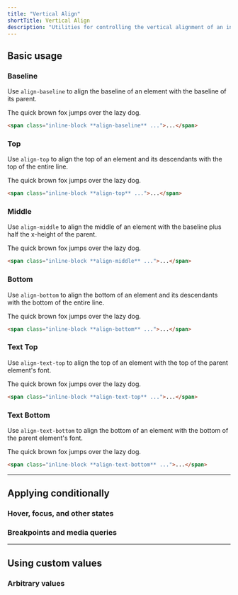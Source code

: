 ```yaml
---
title: "Vertical Align"
shortTitle: Vertical Align
description: "Utilities for controlling the vertical alignment of an inline or table-cell box."
---
```




## Basic usage

### Baseline

Use `align-baseline` to align the baseline of an element with the baseline of its parent.

<Example>
  <div class="bg-white rounded-lg shadow-lg ring-1 ring-slate-900/5 py-4 max-w-md mx-auto dark:bg-slate-800 dark:ring-0 dark:highlight-white/5">
    <div class="leading-none relative">
      <span class="w-0 h-8 inline-block align-baseline">
        <span class="absolute top-0 border-slate-200 border-t border-b border-dashed w-full h-8 dark:border-slate-700"></span>
        <span class="absolute top-0 border-slate-200 border-b border-dashed w-full h-4 dark:border-slate-700"></span>
      </span>
      <span class="relative z-10 text-slate-700 font-medium px-4 dark:text-slate-200">The quick brown fox jumps over the lazy dog.</span>
    </div>
  </div>
</Example>

```html
<span class="inline-block **align-baseline** ...">...</span>
```

### Top

Use `align-top` to align the top of an element and its descendants with the top of the entire line.

<Example>
  <div class="bg-white rounded-lg shadow-lg ring-1 ring-slate-900/5 py-4 max-w-md mx-auto dark:bg-slate-800 dark:ring-0 dark:highlight-white/5">
    <div class="leading-none relative">
      <span class="w-0 h-8 inline-block align-top">
        <span class="absolute top-0 border-slate-200 border-t border-b border-dashed w-full h-8 dark:border-slate-700"></span>
        <span class="absolute top-0 border-slate-200 border-b border-dashed w-full h-4 dark:border-slate-700"></span>
      </span>
      <span class="relative z-10 text-slate-700 font-medium px-4 dark:text-slate-200">The quick brown fox jumps over the lazy dog.</span>
    </div>
  </div>
</Example>


```html
<span class="inline-block **align-top** ...">...</span>
```

### Middle

Use `align-middle` to align the middle of an element with the baseline plus half the x-height of the parent.

<Example>
  <div class="bg-white rounded-lg shadow-lg ring-1 ring-slate-900/5 py-4 max-w-md mx-auto dark:bg-slate-800 dark:ring-0 dark:highlight-white/5">
    <div class="leading-none relative">
      <span class="w-0 h-8 inline-block align-middle">
        <span class="absolute top-0 border-slate-200 border-t border-b border-dashed w-full h-8 dark:border-slate-700"></span>
        <span class="absolute top-0 border-slate-200 border-b border-dashed w-full h-4 dark:border-slate-700"></span>
      </span>
      <span class="relative z-10 text-slate-700 font-medium px-4 dark:text-slate-200">The quick brown fox jumps over the lazy dog.</span>
    </div>
  </div>
</Example>

```html
<span class="inline-block **align-middle** ...">...</span>
```

### Bottom

Use `align-bottom` to align the bottom of an element and its descendants with the bottom of the entire line.

<Example>
  <div class="bg-white rounded-lg shadow-lg ring-1 ring-slate-900/5 py-4 max-w-md mx-auto dark:bg-slate-800 dark:ring-0 dark:highlight-white/5">
    <div class="leading-none relative">
      <span class="w-0 h-8 inline-block align-bottom">
        <span class="absolute top-0 border-slate-200 border-t border-b border-dashed w-full h-8 dark:border-slate-700"></span>
        <span class="absolute top-0 border-slate-200 border-b border-dashed w-full h-4 dark:border-slate-700"></span>
      </span>
      <span class="relative z-10 text-slate-700 font-medium px-4 dark:text-slate-200">The quick brown fox jumps over the lazy dog.</span>
    </div>
  </div>
</Example>

```html
<span class="inline-block **align-bottom** ...">...</span>
```

### Text Top

Use `align-text-top` to align the top of an element with the top of the parent element's font.

<Example>
  <div class="bg-white rounded-lg shadow-lg ring-1 ring-slate-900/5 py-4 max-w-md mx-auto dark:bg-slate-800 dark:ring-0 dark:highlight-white/5">
    <div class="leading-none relative">
      <span class="w-0 h-8 inline-block align-text-top">
        <span class="absolute top-0 border-slate-200 border-t border-b border-dashed w-full h-8 dark:border-slate-700"></span>
        <span class="absolute top-0 border-slate-200 border-b border-dashed w-full h-4 dark:border-slate-700"></span>
      </span>
      <span class="relative z-10 text-slate-700 font-medium px-4 dark:text-slate-200">The quick brown fox jumps over the lazy dog.</span>
    </div>
  </div>
</Example>

```html
<span class="inline-block **align-text-top** ...">...</span>
```

### Text Bottom

Use `align-text-bottom` to align the bottom of an element with the bottom of the parent element's font.

<Example>
  <div class="bg-white rounded-lg shadow-lg ring-1 ring-slate-900/5 py-4 max-w-md mx-auto dark:bg-slate-800 dark:ring-0 dark:highlight-white/5">
    <div class="leading-none relative">
      <span class="w-0 h-8 inline-block align-text-bottom">
        <span class="absolute top-0 border-slate-200 border-t border-b border-dashed w-full h-8 dark:border-slate-700"></span>
        <span class="absolute top-0 border-slate-200 border-b border-dashed w-full h-4 dark:border-slate-700"></span>
      </span>
      <span class="relative z-10 text-slate-700 font-medium px-4 dark:text-slate-200">The quick brown fox jumps over the lazy dog.</span>
    </div>
  </div>
</Example>

```html
<span class="inline-block **align-text-bottom** ...">...</span>
```

---

## <Heading ignore>Applying conditionally</Heading>

### <Heading ignore>Hover, focus, and other states</Heading>

<HoverFocusAndOtherStates defaultClass="align-middle" featuredClass="align-top" element="p" />

### <Heading ignore>Breakpoints and media queries</Heading>

<BreakpointsAndMediaQueries defaultClass="align-middle" featuredClass="align-top" element="p" />

---

## Using custom values

### Arbitrary values

<ArbitraryValues property="vertical-align" featuredClass="align-[4px]" hasTheme={false} />
